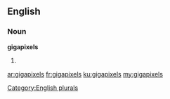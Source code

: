 ==English==

===Noun===
'''gigapixels'''

# {{plural of|[[gigapixel]]}}

[[Category:English plurals]]

[[ar:gigapixels]]
[[fr:gigapixels]]
[[ku:gigapixels]]
[[my:gigapixels]]